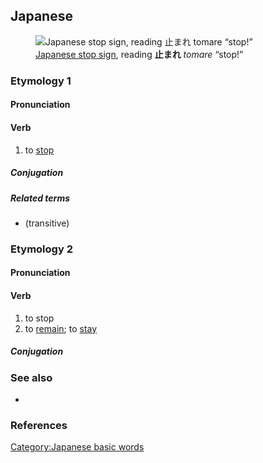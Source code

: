 ==Japanese==
{{ja-kanjitab|と|yomi=k}}
[[File:Japan Stop&Pedestrian Crossing.jpg|thumb|upright|[[w:Road signs in Japan|Japanese stop sign]], reading '''止まれ''' ''tomare'' “stop!”]]

===Etymology 1===

====Pronunciation====
{{ja-pron|とまる|acc=0|acc_ref=SMK2}}

====Verb====
{{ja-verb|とまる|type=1|tr=intrans}}

# to [[stop]]
#: {{ja-usex|'''止まれ'''！[[動く]]な！|'''とまれ'''！うごくな！|'''Stop'''! Don't move!}}

=====Conjugation=====
{{ja-go-ru|とま}}

=====Related terms=====
* {{ja-r|止める|とめる}} (transitive)

===Etymology 2===
{{ja-kanjitab|とど|yomi=k}}
====Pronunciation====
{{ja-pron|とどまる|acc=3|acc_ref=SMK2}}

====Verb====
{{ja-verb|とどまる|type=1|tr=intrans}}

# to stop
# to [[remain]]; to [[stay]]
#: {{ja-usex|[[市場シェア]]は[[約]]%20％に'''とどまっている'''|しじょう シェア は やく% 20％ に '''とどまっている'''|market share has '''stayed''' at 20%}}

=====Conjugation=====
{{ja-go-ru|とどま}}

===See also===
* {{ja-r|止む|やむ}}

===References===
<references/>

[[Category:Japanese basic words]]